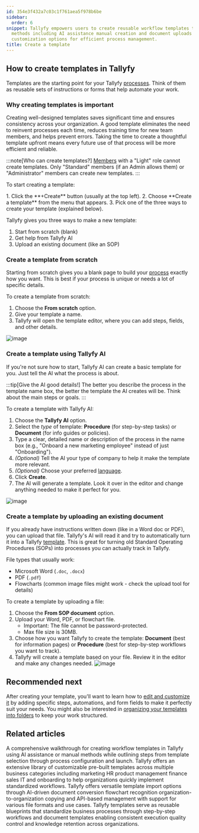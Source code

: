 ```yaml
---
id: 354e3f432a7c03c1f761aea5f978b6be
sidebar:
  order: 6
snippet: Tallyfy empowers users to create reusable workflow templates through multiple
  methods including AI assistance manual creation and document uploads while offering
  customization options for efficient process management.
title: Create a template
---
```



## How to create templates in Tallyfy

Templates are the starting point for your Tallyfy [processes](/products/pro/tracking-and-tasks/processes/). Think of them as reusable sets of instructions or forms that help automate your work.

### Why creating templates is important

Creating well-designed templates saves significant time and ensures consistency across your organization. A good template eliminates the need to reinvent processes each time, reduces training time for new team members, and helps prevent errors. Taking the time to create a thoughtful template upfront means every future use of that process will be more efficient and reliable.

:::note[Who can create templates?]
[Members](/products/pro/documenting/members/) with a "Light" role cannot create templates. Only "Standard" members (if an Admin allows them) or "Administrator" members can create new templates.
:::

To start creating a template:

<Steps>
1. Click the **+Create** button (usually at the top left).
2. Choose **Create a template** from the menu that appears.
3. Pick one of the three ways to create your template (explained below).
</Steps>

Tallyfy gives you three ways to make a new template:

1. Start from scratch (blank)
2. Get help from Tallyfy AI
3. Upload an existing document (like an SOP)

### Create a template from scratch

Starting from scratch gives you a blank page to build your [process](/products/pro/tracking-and-tasks/processes/) exactly how you want. This is best if your process is unique or needs a lot of specific details.

To create a template from scratch:
<Steps>
1. Choose the **From scratch** option.
2. Give your template a name.
3. Tallyfy will open the template editor, where you can add steps, fields, and other details.
</Steps>

![image](https://screenshots.tallyfy.com/tallyfy%2Fpro%2Fdesktop-light-create-template-scratch.png)

### Create a template using Tallyfy AI

If you're not sure how to start, Tallyfy AI can create a basic template for you. Just tell the AI what the process is about.

:::tip[Give the AI good details!]
The better you describe the process in the template name box, the better the template the AI creates will be. Think about the main steps or goals.
:::

To create a template with Tallyfy AI:
<Steps>
1. Choose the **Tallyfy AI** option.
2. Select the *type* of template: **Procedure** (for step-by-step tasks) or **Document** (for info guides or policies).
3. Type a clear, detailed name or description of the process in the name box (e.g., "Onboard a new marketing employee" instead of just "Onboarding").
4. *(Optional)* Tell the AI your type of company to help it make the template more relevant.
5. *(Optional)* Choose your preferred [language](/products/pro/miscellaneous/how-can-i-translate-content-in-tallyfy/).
6. Click **Create**.
7. The AI will generate a template. Look it over in the editor and change anything needed to make it perfect for you.
</Steps>

![image](https://screenshot.launchbrightly.com/tallyfy/pro/desktop-light-create-client-onboarding-template-from-tallyfyAI.png)

### Create a template by uploading an existing document

If you already have instructions written down (like in a Word doc or PDF), you can upload that file. Tallyfy's AI will read it and try to automatically turn it into a Tallyfy [template](/products/pro/documenting/templates/). This is great for turning old Standard Operating Procedures (SOPs) into processes you can actually track in Tallyfy.

File types that usually work:
- Microsoft Word (`.doc`, `.docx`)
- PDF (`.pdf`)
- Flowcharts (common image files might work - check the upload tool for details)

To create a template by uploading a file:
<Steps>
1. Choose the **From SOP document** option.
2. Upload your Word, PDF, or flowchart file.
   * Important: The file cannot be password-protected.
   * Max file size is 30MB.
3. Choose how you want Tallyfy to create the template: **Document** (best for information pages) or **Procedure** (best for step-by-step workflows you want to track).
4. Tallyfy will create a template based on your file. Review it in the editor and make any changes needed.
![image](https://screenshots.tallyfy.com/tallyfy%2Fpro%2Fdesktop-light-create-from-sop.png)
</Steps>

## Recommended next

After creating your template, you'll want to learn how to [edit and customize it](/products/pro/documenting/templates/edit-templates/) by adding specific steps, automations, and form fields to make it perfectly suit your needs. You might also be interested in [organizing your templates into folders](/products/pro/documenting/templates/organize-templates-into-folders/) to keep your work structured.


## Related articles
<CardGrid>
<LinkTitleCard header="<b>Tutorials > Create your first template</b>" href="/products/pro/tutorials/your-first-template/" > A comprehensive walkthrough for creating workflow templates in Tallyfy using AI assistance or manual methods while outlining steps from template selection through process configuration and launch. </LinkTitleCard>
<LinkTitleCard header="<b>Templates > Sample templates</b>" href="/products/pro/documenting/templates/how-can-i-access-tallyfys-sample-templates/" > Tallyfy offers an extensive library of customizable pre-built templates across multiple business categories including marketing HR product management finance sales IT and onboarding to help organizations quickly implement standardized workflows. </LinkTitleCard>
<LinkTitleCard header="<b>Templates > Import a template</b>" href="/products/pro/documenting/templates/import-feature/" > Tallyfy offers versatile template import options through AI-driven document conversion flowchart recognition organization-to-organization copying and API-based management with support for various file formats and use cases. </LinkTitleCard>
<LinkTitleCard header="<b>Documenting > Templates</b>" href="/products/pro/documenting/templates/" > Tallyfy templates serve as reusable blueprints that standardize business processes through step-by-step workflows and document templates enabling consistent execution quality control and knowledge retention across organizations. </LinkTitleCard>
</CardGrid>